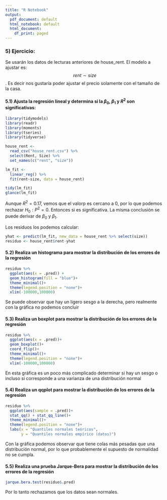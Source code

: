```yaml
---
title: "R Notebook"
output:
  pdf_document: default
  html_notebook: default
  html_document:
    df_print: paged
---
```


### 5) Ejercicio: 
Se usarán los datos de lecturas anteriores de house_rent. El modelo a ajustar es: $$ rent \sim size $$. Es decir nos gustaría poder ajustar el precio solamente con el tamaño de la casa. 


#### 5.1) Ajusta la regresión lineal y determina si la $\beta_0$, $\beta_1$ y $R^2$ son significativas:

```r
library(tidymodels)
library(readr)
library(moments)
library(tseries)
library(tidyverse)

house_rent <- 
  read_csv("house_rent.csv") %>% 
  select(Rent, Size) %>% 
  set_names(c("rent", "size"))

lm_fit <- 
  linear_reg() %>% 
  fit(rent~size, data = house_rent)

tidy(lm_fit)
glance(lm_fit)
```

Aunque $R^2 = 0.17$, vemos que el valorp es cercano a 0, por lo que podemos rechazar $H_0: P^2= 0$. Entonces si es significativa. La misma conclusión se puede derivar de $\beta_0$ y $\beta_1$.

Los residuos los podemos calcular:

```r
yhat <- predict(lm_fit, new_data = house_rent %>% select(size))
residuo <- house_rent$rent-yhat
```


#### 5.2) Realiza un histograma para mostrar la distribución de los errores de la regresión

```r
residuo %>% 
  ggplot(aes(x = .pred)) +
  geom_histogram(fill = "blue")+
  theme_minimal()+
  theme(legend.position = "none")+
  xlim(-100000,100000)
```
Se puede observar que hay un ligero sesgo a la derecha, pero realmente con la gráfica no podemos concluir

#### 5.3) Realiza un boxplot para mostrar la distribución de los errores de la regresión

```r
residuo %>% 
  ggplot(aes(x = .pred))+
  geom_boxplot()+
  coord_flip()+
  theme_minimal()+
  theme(legend.position = "none")+
  xlim(-100000,100000)
```

En esta gráfica es un poco más complicado determinar si hay un sesgo o incluso si corresponde a una varianza de una distribución normal

#### 5.4) Realiza un qqplot para mostrar la distribución de los errores de la regresión
```r
residuo %>% 
  ggplot(aes(sample = .pred))+
  stat_qq() + stat_qq_line()+
  theme_minimal()+
  theme(legend.position = "none")+
  labs(x = "Quantiles normales teóricos",
       y = "Quantiles normales empírico (datos)")
```
Con la gráfica podemos observar que tiene colas más pesadas que una distribución normal, por lo que probablemente el supuesto de normalidad no se cumpla. 

#### 5.5) Realiza una prueba Jarque-Bera para mostrar la distribución de los errores de la regresión
```r
jarque.bera.test(residuo$.pred)
```
Por lo tanto rechazamos que los datos sean normales. 







